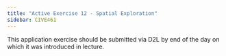 ```yaml
---
title: "Active Exercise 12 - Spatial Exploration"
sidebar: CIVE461
---
```


::: callout-important
This application exercise should be submitted via D2L by end of the day on which it was introduced in lecture.
:::

<!-- Please submit your Jupyter notebooks created during lecture. Your submission should be a html file displaying the outputs from running the code. The following notebooks should be included in this submission:
    1) regressionDataAnalysis.html
    2) logitModelling-Biogeme.html -->